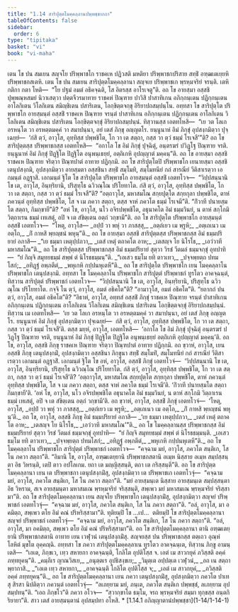 ```yaml
---
title: "1.14 สาริปุตฺตโมคฺคลฺลานปพฺพชฺชากถา"
tableOfContents: false
sidebar:
  order: 6
type: "tipitaka"
basket: "vi"
book: "vi-maha"
---
```



<DynamicBreadcrumb />

<Division number="60" book="vi-maha">

<Paragraph number="220" book="vi-maha">
เตน โข ปน สมเยน สญฺจโย ปริพฺพาชโก ราชคเห ปฏิวสติ มหติยา ปริพฺพาชกปริสาย สทฺธิํ อฑฺฒเตเยฺยหิ ปริพฺพาชกสเตหิ. เตน โข ปน สมเยน สาริปุตฺตโมคฺคลฺลานา สญฺจเย ปริพฺพาชเก พฺรหฺมจริยํ จรนฺติ. เตหิ กติกา กตา โหติ—  “โย ปฐมํ อมตํ อธิคจฺฉติ, โส อิตรสฺส อาโรเจตู”ติ.


</Paragraph>

<Paragraph number="221" book="vi-maha">
อถ โข อายสฺมา อสฺสชิ ปุพฺพณฺหสมยํ นิวาเสตฺวา ปตฺตจีวรมาทาย ราชคหํ ปิณฺฑาย ปาวิสิ ปาสาทิเกน อภิกฺกนฺเตน ปฏิกฺกนฺเตน อาโลกิเตน วิโลกิเตน สมิญฺชิเตน ปสาริเตน, โอกฺขิตฺตจกฺขุ อิริยาปถสมฺปนฺโน. อทฺทสา โข สาริปุตฺโต ปริพฺพาชโก อายสฺมนฺตํ อสฺสชิํ ราชคเห ปิณฺฑาย จรนฺตํ ปาสาทิเกน อภิกฺกนฺเตน ปฏิกฺกนฺเตน อาโลกิเตน วิโลกิเตน สมิญฺชิเตน ปสาริเตน โอกฺขิตฺตจกฺขุํ อิริยาปถสมฺปนฺนํ. ทิสฺวานสฺส เอตทโหสิ—  “เย วต โลเก อรหนฺโต วา อรหตฺตมคฺคํ วา สมาปนฺนา, อยํ เตสํ ภิกฺขุ อญฺญตโร. ยนฺนูนาหํ อิมํ ภิกฺขุํ อุปสงฺกมิตฺวา ปุจฺเฉยฺยํ—  ‘กํสิ ตฺวํ, อาวุโส, อุทฺทิสฺส ปพฺพชิโต, โก วา เต สตฺถา, กสฺส วา ตฺวํ ธมฺมํ โรเจสี’”ติ? อถ โข สาริปุตฺตสฺส ปริพฺพาชกสฺส เอตทโหสิ—  “อกาโล โข อิมํ ภิกฺขุํ ปุจฺฉิตุํ, อนฺตรฆรํ ปวิฏฺโฐ ปิณฺฑาย จรติ. ยนฺนูนาหํ อิมํ ภิกฺขุํ ปิฏฺฐิโต ปิฏฺฐิโต อนุพนฺเธยฺยํ, อตฺถิเกหิ อุปญฺญาตํ มคฺคนฺ”ติ. อถ โข อายสฺมา อสฺสชิ ราชคเห ปิณฺฑาย จริตฺวา ปิณฺฑปาตํ อาทาย ปฏิกฺกมิ. อถ โข สาริปุตฺโตปิ ปริพฺพาชโก เยนายสฺมา อสฺสชิ เตนุปสงฺกมิ, อุปสงฺกมิตฺวา อายสฺมตา อสฺสชินา สทฺธิํ สมฺโมทิ, สมฺโมทนียํ กถํ สารณียํ วีติสาเรตฺวา เอกมนฺตํ อฏฺฐาสิ. เอกมนฺตํ ฐิโต โข สาริปุตฺโต ปริพฺพาชโก อายสฺมนฺตํ อสฺสชิํ เอตทโวจ—  “วิปฺปสนฺนานิ โข เต, อาวุโส, อินฺทฺริยานิ, ปริสุทฺโธ ฉวิวณฺโณ ปริโยทาโต. กํสิ ตฺวํ, อาวุโส, อุทฺทิสฺส ปพฺพชิโต, โก วา เต สตฺถา, กสฺส วา ตฺวํ ธมฺมํ โรเจสี”ติ? “อตฺถาวุโส, มหาสมโณ สกฺยปุตฺโต สกฺยกุลา ปพฺพชิโต, ตาหํ ภควนฺตํ อุทฺทิสฺส ปพฺพชิโต, โส จ เม ภควา สตฺถา, ตสฺส จาหํ ภควโต ธมฺมํ โรเจมี”ติ. “กิํวาที ปนายสฺมโต สตฺถา, กิมกฺขายี”ติ? “อหํ โข, อาวุโส, นโว อจิรปพฺพชิโต, อธุนาคโต อิมํ ธมฺมวินยํ, น ตาหํ สกฺโกมิ วิตฺถาเรน ธมฺมํ เทเสตุํ, อปิ จ เต สํขิตฺเตน อตฺถํ วกฺขามี”ติ. อถ โข สาริปุตฺโต ปริพฺพาชโก อายสฺมนฺตํ อสฺสชิํ เอตทโวจ—  “โหตุ, อาวุโส—


</Paragraph>

<Paragraph number="222" type="verses" book="vi-maha">
_อปฺปํ วา พหุํ วา ภาสสฺสุ,_  
_อตฺถํเยว เม พฺรูหิ;_  
_อตฺเถเนว เม อตฺโถ,_  
_กิํ กาหสิ พฺยญฺชนํ พหุนฺ”ติ._  



</Paragraph>

<Paragraph number="223" book="vi-maha">
อถ โข อายสฺมา อสฺสชิ สาริปุตฺตสฺส ปริพฺพาชกสฺส อิมํ ธมฺมปริยายํ อภาสิ—


</Paragraph>

<Paragraph number="224" type="verses" book="vi-maha">
_“เย ธมฺมา เหตุปฺปภวา,_  
_เตสํ เหตุํ ตถาคโต อาห;_  
_เตสญฺจ โย นิโรโธ,_  
_เอวํวาที มหาสมโณ”ติ._  



</Paragraph>

<Paragraph number="225" book="vi-maha">
อถ โข สาริปุตฺตสฺส ปริพฺพาชกสฺส อิมํ ธมฺมปริยายํ สุตฺวา วิรชํ วีตมลํ ธมฺมจกฺขุํ อุทปาทิ—  “ยํ กิญฺจิ สมุทยธมฺมํ สพฺพํ ตํ นิโรธธมฺมนฺ”ติ.


</Paragraph>

<Paragraph number="226" type="verses" book="vi-maha">
_“เอเสว ธมฺโม ยทิ ตาวเทว,_  
_ปจฺจพฺยตฺถ ปทมโสกํ;_  
_อทิฏฺฐํ อพฺภตีตํ,_  
_พหุเกหิ กปฺปนหุเตหี”ติ._  



</Paragraph>

</Division>
<Division number="61" book="vi-maha">

<Paragraph number="227" book="vi-maha">
อถ โข สาริปุตฺโต ปริพฺพาชโก เยน โมคฺคลฺลาโน ปริพฺพาชโก เตนุปสงฺกมิ. อทฺทสา โข โมคฺคลฺลาโน ปริพฺพาชโก สาริปุตฺตํ ปริพฺพาชกํ ทูรโตว อาคจฺฉนฺตํ, ทิสฺวาน สาริปุตฺตํ ปริพฺพาชกํ เอตทโวจ—  “วิปฺปสนฺนานิ โข เต, อาวุโส, อินฺทฺริยานิ, ปริสุทฺโธ ฉวิวณฺโณ ปริโยทาโต. กจฺจิ โน ตฺวํ, อาวุโส, อมตํ อธิคโต”ติ? “อามาวุโส, อมตํ อธิคโต”ติ. “ยถากถํ ปน ตฺวํ, อาวุโส, อมตํ อธิคโต”ติ? “อิธาหํ, อาวุโส, อทฺทสํ อสฺสชิํ ภิกฺขุํ ราชคเห ปิณฺฑาย จรนฺตํ ปาสาทิเกน อภิกฺกนฺเตน ปฏิกฺกนฺเตน อาโลกิเตน วิโลกิเตน สมิญฺชิเตน ปสาริเตน โอกฺขิตฺตจกฺขุํ อิริยาปถสมฺปนฺนํ. ทิสฺวาน เม เอตทโหสิ—  ‘เย วต โลเก อรหนฺโต วา อรหตฺตมคฺคํ วา สมาปนฺนา, อยํ เตสํ ภิกฺขุ อญฺญตโร. ยนฺนูนาหํ อิมํ ภิกฺขุํ อุปสงฺกมิตฺวา ปุจฺเฉยฺยํ—  กํสิ ตฺวํ, อาวุโส, อุทฺทิสฺส ปพฺพชิโต, โก วา เต สตฺถา, กสฺส วา ตฺวํ ธมฺมํ โรเจสี’ติ. ตสฺส มยฺหํ, อาวุโส, เอตทโหสิ—  ‘อกาโล โข อิมํ ภิกฺขุํ ปุจฺฉิตุํ อนฺตรฆรํ ปวิฏฺโฐ ปิณฺฑาย จรติ, ยนฺนูนาหํ อิมํ ภิกฺขุํ ปิฏฺฐิโต ปิฏฺฐิโต อนุพนฺเธยฺยํ อตฺถิเกหิ อุปญฺญาตํ มคฺคนฺ’ติ. อถ โข, อาวุโส, อสฺสชิ ภิกฺขุ ราชคเห ปิณฺฑาย จริตฺวา ปิณฺฑปาตํ อาทาย ปฏิกฺกมิ. อถ ขฺวาหํ, อาวุโส, เยน อสฺสชิ ภิกฺขุ เตนุปสงฺกมิํ, อุปสงฺกมิตฺวา อสฺสชินา ภิกฺขุนา สทฺธิํ สมฺโมทิํ, สมฺโมทนียํ กถํ สารณียํ วีติสาเรตฺวา เอกมนฺตํ อฏฺฐาสิํ. เอกมนฺตํ ฐิโต โข อหํ, อาวุโส, อสฺสชิํ ภิกฺขุํ เอตทโวจํ—  ‘วิปฺปสนฺนานิ โข เต, อาวุโส, อินฺทฺริยานิ, ปริสุทฺโธ ฉวิวณฺโณ ปริโยทาโต. กํสิ ตฺวํ, อาวุโส, อุทฺทิสฺส ปพฺพชิโต, โก วา เต สตฺถา, กสฺส วา ตฺวํ ธมฺมํ โรเจสี’ติ? ‘อตฺถาวุโส, มหาสมโณ สกฺยปุตฺโต สกฺยกุลา ปพฺพชิโต, ตาหํ ภควนฺตํ อุทฺทิสฺส ปพฺพชิโต, โส จ เม ภควา สตฺถา, ตสฺส จาหํ ภควโต ธมฺมํ โรเจมี’ติ. ‘กิํวาที ปนายสฺมโต สตฺถา กิมกฺขายี’ติ. ‘อหํ โข, อาวุโส, นโว อจิรปพฺพชิโต อธุนาคโต อิมํ ธมฺมวินยํ, น ตาหํ สกฺโกมิ วิตฺถาเรน ธมฺมํ เทเสตุํ, อปิ จ เต สํขิตฺเตน อตฺถํ วกฺขามี’ติ. อถ ขฺวาหํ, อาวุโส, อสฺสชิํ ภิกฺขุํ เอตทโวจํ—  ‘โหตุ, อาวุโส,


</Paragraph>

<Paragraph number="228" type="verses" book="vi-maha">
_อปฺปํ วา พหุํ วา ภาสสฺสุ,_  
_อตฺถํเยว เม พฺรูหิ;_  
_อตฺเถเนว เม อตฺโถ,_  
_กิํ กาหสิ พฺยญฺชนํ พหุนฺ’ติ._  



</Paragraph>

<Paragraph number="229" book="vi-maha">
อถ โข, อาวุโส, อสฺสชิ ภิกฺขุ อิมํ ธมฺมปริยายํ อภาสิ—


</Paragraph>

<Paragraph number="230" type="verses" book="vi-maha">
_‘เย ธมฺมา เหตุปฺปภวา,_  
_เตสํ เหตุํ ตถาคโต อาห;_  
_เตสญฺจ โย นิโรโธ,_  
_เอวํวาที มหาสมโณ’”ติ._  



</Paragraph>

<Paragraph number="231" book="vi-maha">
อถ โข โมคฺคลฺลานสฺส ปริพฺพาชกสฺส อิมํ ธมฺมปริยายํ สุตฺวา วิรชํ วีตมลํ ธมฺมจกฺขุํ อุทปาทิ—  “ยํ กิญฺจิ สมุทยธมฺมํ สพฺพํ ตํ นิโรธธมฺมนฺติ.


</Paragraph>

<Paragraph number="232" type="verses" book="vi-maha">
_เอเสว ธมฺโม ยทิ ตาวเทว,_  
_ปจฺจพฺยตฺถ ปทมโสกํ;_  
_อทิฏฺฐํ อพฺภตีตํ,_  
_พหุเกหิ กปฺปนหุเตหี”ติ._  



</Paragraph>

</Division>
<Division number="62" book="vi-maha">

<Paragraph number="233" book="vi-maha">
อถ โข โมคฺคลฺลาโน ปริพฺพาชโก สาริปุตฺตํ ปริพฺพาชกํ เอตทโวจ—  “คจฺฉาม มยํ, อาวุโส, ภควโต สนฺติเก, โส โน ภควา สตฺถา”ติ. “อิมานิ โข, อาวุโส, อฑฺฒเตยฺยานิ ปริพฺพาชกสตานิ อเมฺห นิสฺสาย อเมฺห สมฺปสฺสนฺตา อิธ วิหรนฺติ, เตปิ ตาว อปโลเกม. ยถา เต มญฺญิสฺสนฺติ, ตถา เต กริสฺสนฺตี”ติ. อถ โข สาริปุตฺตโมคฺคลฺลานา เยน เต ปริพฺพาชกา เตนุปสงฺกมิํสุ, อุปสงฺกมิตฺวา เต ปริพฺพาชเก เอตทโวจุํ—  “คจฺฉาม มยํ, อาวุโส, ภควโต สนฺติเก, โส โน ภควา สตฺถา”ติ. “มยํ อายสฺมนฺเต นิสฺสาย อายสฺมนฺเต สมฺปสฺสนฺตา อิธ วิหราม, สเจ อายสฺมนฺตา มหาสมเณ พฺรหฺมจริยํ จริสฺสนฺติ, สพฺเพว มยํ มหาสมเณ พฺรหฺมจริยํ จริสฺสามา”ติ.


</Paragraph>

<Paragraph number="234" book="vi-maha">
อถ โข สาริปุตฺตโมคฺคลฺลานา เยน สญฺจโย ปริพฺพาชโก เตนุปสงฺกมิํสุ, อุปสงฺกมิตฺวา สญฺจยํ ปริพฺพาชกํ เอตทโวจุํ—  “คจฺฉาม มยํ, อาวุโส, ภควโต สนฺติเก, โส โน ภควา สตฺถา”ติ. “อลํ, อาวุโส, มา อคมิตฺถ, สพฺเพว ตโย อิมํ คณํ ปริหริสฺสามา”ติ. ทุติยมฺปิ โข …เป…  ตติยมฺปิ โข สาริปุตฺตโมคฺคลฺลานา สญฺจยํ ปริพฺพาชกํ เอตทโวจุํ—  “คจฺฉาม มยํ, อาวุโส, ภควโต สนฺติเก, โส โน ภควา สตฺถา”ติ. “อลํ, อาวุโส, มา อคมิตฺถ, สพฺเพว ตโย อิมํ คณํ ปริหริสฺสามา”ติ. อถ โข สาริปุตฺตโมคฺคลฺลานา ตานิ อฑฺฒเตยฺยานิ ปริพฺพาชกสตานิ อาทาย เยน เวฬุวนํ เตนุปสงฺกมิํสุ. สญฺจยสฺส ปน ปริพฺพาชกสฺส ตตฺเถว อุณฺหํ โลหิตํ มุขโต อุคฺคญฺฉิ.


</Paragraph>

<Paragraph number="235" book="vi-maha">
อทฺทสา โข ภควา สาริปุตฺตโมคฺคลฺลาเน ทูรโตว อาคจฺฉนฺเต, ทิสฺวาน ภิกฺขู อามนฺเตสิ—  “เอเต, ภิกฺขเว, เทฺว สหายกา อาคจฺฉนฺติ, โกลิโต อุปติโสฺส จ. เอตํ เม สาวกยุคํ ภวิสฺสติ อคฺคํ ภทฺทยุคนฺ”ติ.


</Paragraph>

<Paragraph number="236" type="verses" book="vi-maha">
_คมฺภีเร ญาณวิสเย,_  
_อนุตฺตเร อุปธิสงฺขเย;_  
_วิมุตฺเต อปฺปตฺเต เวฬุวนํ,_  
_อถ เน สตฺถา พฺยากาสิ._  



</Paragraph>

<Paragraph number="237" type="verses" book="vi-maha">
_“เอเต เทฺว สหายกา,_  
_อาคจฺฉนฺติ โกลิโต อุปติโสฺส จ;_  
_เอตํ เม สาวกยุคํ,_  
_ภวิสฺสติ อคฺคํ ภทฺทยุคนฺ”ติ._  



</Paragraph>

<Paragraph number="238" book="vi-maha">
อถ โข สาริปุตฺตโมคฺคลฺลานา เยน ภควา เตนุปสงฺกมิํสุ, อุปสงฺกมิตฺวา ภควโต ปาเทสุ สิรสา นิปติตฺวา ภควนฺตํ เอตทโวจุํ—  “ลเภยฺยาม มยํ, ภนฺเต, ภควโต สนฺติเก ปพฺพชฺชํ, ลเภยฺยาม อุปสมฺปทนฺ”ติ. “เอถ ภิกฺขโว”ติ ภควา อโวจ—  “สฺวากฺขาโต ธมฺโม, จรถ พฺรหฺมจริยํ สมฺมา ทุกฺขสฺส อนฺตกิริยายา”ติ. สาว เตสํ อายสฺมนฺตานํ อุปสมฺปทา อโหสิ.

</Paragraph>
</Division>

<TableOfContents book="vi-maha" section="1.14">
* [1.14.1 อภิญฺญาตานํปพฺพชฺชา](1-14/1-14-1)
</TableOfContents>